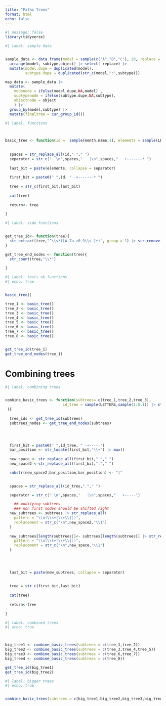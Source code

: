 ```yaml
---
title: "Paths Trees"
format: html
echo: false
---
```



```r
#| message: false
library(tidyverse)

```

```r
#| label: sample data


sample_data <- data.frame(model = sample(c("A","B","C"), 20, replace = TRUE),subtype = sample(c("X","Y","Z"),20, replace = TRUE),object = sample(LETTERS,20), replace = FALSE) |> 
  arrange(model, subtype,object) |> select(-replace) |> 
  mutate(model.dupe = duplicated(model),
         subtype.dupe = duplicated(str_c(model,":",subtype)))

map_data <- sample_data |> 
  mutate(
    modenode = ifelse(model.dupe,NA,model) ,
    subtypenode = ifelse(subtype.dupe,NA,subtype),
    objectnode = object
    ) |> 
  group_by(model,subtype) |> 
  mutate(finaltree = cur_group_id())

```


```r
#| label: functions



basic_tree <- function(id =  sample(month.name,1), elements = sample(LETTERS,sample(1:4,1))){
  
  
  spaces = str_replace_all(id,"."," ")
  separator = str_c("  \n",spaces,"   |\n",spaces,"   +-------* ")
  
  last_bit = paste(elements, collapse = separator)
  
  first_bit = paste0(" ",id, " -+-------* ")
  
  tree = str_c(first_bit,last_bit)
  
  cat(tree)
  
  return<- tree
  
}

```


```r
#| label: side functions


get_tree_id<- function(tree){
  str_extract(tree,"^\\s*([A-Za-z0-9\\s_]+)", group = 1) |> str_remove("\\s*$")
}

get_tree_end_nodes <- function(tree){
  str_count(tree,"\\*")
  
}

```

```r
#| label: tests ok functions
#| echo: true


basic_tree()

tree_1 <- basic_tree()
tree_2 <- basic_tree()
tree_3 <- basic_tree()
tree_4 <- basic_tree()
tree_5 <- basic_tree()
tree_6 <- basic_tree()
tree_7 <- basic_tree()
tree_8 <- basic_tree()


get_tree_id(tree_1)
get_tree_end_nodes(tree_1)

```


# Combining trees

```r
#| label: combining trees


combine_basic_trees <- function(subtrees= c(tree_1,tree_2,tree_3), 
                          id_tree = sample(LETTERS,sample(1:8,1)) |> str_c(collapse = "")
 ){
  
  tree_ids <- get_tree_id(subtrees)
  subtrees_nodes <- get_tree_end_nodes(subtrees)



  
  first_bit = paste0(" ",id_tree, " -+----·")
  bar_position <- str_locate(first_bit,"\\+") |> max()
  
  new_space <- str_replace_all(first_bit,"."," ")
  new_space2 <-str_replace_all(first_bit,"."," ") 

  substr(new_space2,bar_position,bar_position) <- "|"
    

  spaces = str_replace_all(id_tree,"."," ")

  separator = str_c(" \n",spaces,"   |\n",spaces,"   +----·")

    ## modifying subtrees
    ### non first nodes should be shifted right 
  new_subtrees <- subtrees |> str_replace_all(
    pattern = "\\n(\\s+[\\+\\|])",
    replacement = str_c("\n",new_space2,"\\1") 
  )
  
  new_subtrees[length(subtrees)]<- subtrees[length(subtrees)] |> str_replace_all(
    pattern = "\\n(\\s+[\\+\\|])",
    replacement = str_c("\n",new_space,"\\1")  
  )
  
  


  last_bit = paste(new_subtrees, collapse = separator)
  
 
  tree = str_c(first_bit,last_bit)
  
  cat(tree)
  
  return<-tree
  
}

```

```r
#| label: combined trees
#| echo: true



big_tree1 <- combine_basic_trees(subtrees = c(tree_1,tree_2))
big_tree2 <- combine_basic_trees(subtrees = c(tree_3,tree_4,tree_5))
big_tree3 <- combine_basic_trees(subtrees = c(tree_6,tree_7))
big_tree4 <- combine_basic_trees(subtrees = c(tree_8))

get_tree_id(big_tree1)
get_tree_id(big_tree2)

```

```r
#| label: bigger trees
#| echo: true


combine_basic_trees(subtrees = c(big_tree1,big_tree2,big_tree3,big_tree4),id_tree = "data")

```


